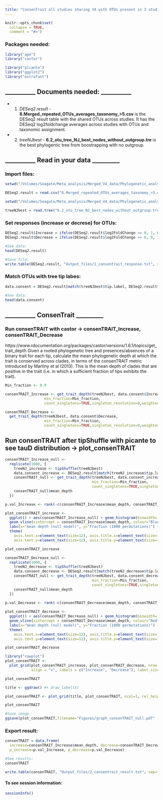 ```yaml
---
title: "ConsenTrait all studies sharing V4 with OTUs present in 3 studies or more"
---
```


```r
knitr::opts_chunk$set(
  collapse = TRUE,
  comment = "#>")
```

### Packages needed:
```r
library("ape")
library("castor")

library("picante")
library("ggplot2")
library("extrafont")
```

## __________ Documents needed: __________##
* 1. *DESeq2.result* -  **8.Merged_repeated_OTUs_averages_taxonomy_>5.csv** is the DESeq2 result table with the shared OTUs across studies. It has the DESeq2 log2foldchange averages across studies with OTUs and taxonomic assignment.

* 2. *treeNJbest* - **6.2_otu_tree_NJ_best_nodes_without_outgroup.tre** is the best phylogentic tree from boostrapping with no  outgroup.




## __________ Read in your data _________ ##


### Import files: 
```r
setwd("/Volumes/Seagate/Meta_analysis/Merged_V4_data/Phylogenetic_analysis/Shared_OTUs/3>studies/1.Selecting_OTUs/Output_files")

DESeq2.result = read.csv("8.Merged_repeated_OTUs_averages_taxonomy_>3.csv", header=TRUE, sep=",")
```

```r
setwd("/Volumes/Seagate/Meta_analysis/Merged_V4_data/Phylogenetic_analysis/Shared_OTUs/3>studies/2.Phylogenetic_tree/Output_files")

treeNJbest = read.tree("6.2_otu_tree_NJ_best_nodes_without_outgroup.tre")

```


### Set responses (increase or decrese) for OTUs:
```r
DESeq2.result$Increase = ifelse(DESeq2.result$log2FoldChange >= 0, 1, 0)
DESeq2.result$Decrease = ifelse(DESeq2.result$log2FoldChange >= 0, 0, 1)

#See data:
head(DESeq2.result)

#Save file:
write.table(DESeq2.result, "Output_files/1_consentrait_response.txt", sep="\t", append=F, quote=F, row.names=F, col.names=T)
```

### Match OTUs with tree tip labes:
```r
data.consent = DESeq2.result[match(treeNJbest$tip.label, DESeq2.result$OTU),]

#See data:
head(data.consent)
```

## __________ ConsenTrait _________ ##

### Run consenTRAIT with castor -> consenTRAIT_Increase, consenTRAIT_Decrease
https://www.rdocumentation.org/packages/castor/versions/1.6.1/topics/get_trait_depth
Given a rooted phylogenetic tree and presences/absences of a binary trait for each tip, calculate the mean phylogenetic depth at which the trait is conserved across clades, in terms of the consenTRAIT metric introduced by Martiny et al (2013). This is the mean depth of clades that are positive in the trait (i.e. in which a sufficient fraction of tips exhibits the trait).
```r
Min_fraction <- 0.9

consenTRAIT_Increase <- get_trait_depth(treeNJbest, data.consent$Increase, 
                  min_fraction=Min_fraction, 
                  count_singletons=TRUE,singleton_resolution=0,weighted=FALSE, Npermutations=1000)

consenTRAIT_Decrease <- 
  get_trait_depth(treeNJbest, data.consent$Decrease, 
                  min_fraction=Min_fraction, 
                  count_singletons=TRUE,singleton_resolution=0,weighted=FALSE, Npermutations=1000)
```

## Run consenTRAIT after tipShuffle with picante to see tauD distribution -> plot_consenTRAIT
```r
consenTRAIT_Increase_null <- 
  replicate(1000, {
    treeNJ_increase <- tipShuffle(treeNJbest)
    data.consent_increase <- DESeq2.result[match(treeNJ_increase$tip.label, DESeq2.result$OTU),]
    consenTRAIT_null <- get_trait_depth(treeNJbest, data.consent_increase$Increase, 
                                        min_fraction=Min_fraction, 
                                        count_singletons=TRUE,singleton_resolution=0,weighted=FALSE, Npermutations=0)
    consenTRAIT_null$mean_depth
  })

p.val_Increase <- rank(-c(consenTRAIT_Increase$mean_depth, consenTRAIT_Increase_null))[1]/1001

plot_consenTRAIT_increase <- 
  ggplot() + aes(consenTRAIT_Increase_null) + geom_histogram(binwidth=.00005) +
  geom_vline(xintercept = consenTRAIT_Increase$mean_depth, colour="Blue") +
  labs(x="mean depth (null model)", y="Fraction (1000 permutations)") + theme_classic() +
  theme(
    axis.text.x=element_text(size=12), axis.title.x=element_text(size=12),
    axis.text.y=element_text(size=12), axis.title.y=element_text(size=12))

plot_consenTRAIT_increase

consenTRAIT_Decrease_null <- 
  replicate(1000, {
    treeNJ_decrease <- tipShuffle(treeNJbest)
    data.consent_decrease <- DESeq2.result[match(treeNJ_decrease$tip.label, DESeq2.result$OTU),]
    consenTRAIT_null <- get_trait_depth(treeNJbest, data.consent_decrease$Decrease, 
                                        min_fraction=Min_fraction, 
                                        count_singletons=TRUE,singleton_resolution=0,weighted=FALSE, Npermutations=0)
    consenTRAIT_null$mean_depth
  })

p.val_Decrease <- rank(-c(consenTRAIT_Decrease$mean_depth, consenTRAIT_Decrease_null))[1]/1001
 
plot_consenTRAIT_decrease <- 
  ggplot() + aes(consenTRAIT_Decrease_null) + geom_histogram(binwidth=.00005) +
  geom_vline(xintercept = consenTRAIT_Decrease$mean_depth, colour="Red") +
  labs(x="mean depth (null model)", y="Fraction (1000 permutations)") + theme_classic() +
  theme(
    axis.text.x=element_text(size=12), axis.title.x=element_text(size=12),
    axis.text.y=element_text(size=12), axis.title.y=element_text(size=12))

plot_consenTRAIT_decrease

library("cowplot")
plot_consenTRAIT <- 
  plot_grid(plot_consenTRAIT_increase, plot_consenTRAIT_decrease, nrow = 2,
            align = "v", labels = c("Increase", "Decrease"), label_size = 12)

plot_consenTRAIT

title <- ggdraw() #+ draw_label(X)

plot_consenTRAIT <- plot_grid(title, plot_consenTRAIT, ncol=1, rel_heights=c(0.1, 1)) 

plot_consenTRAIT

#Save image
ggsave(plot_consenTRAIT,filename="Figures/graph_consenTRAIT_null.pdf" ,width=6, height=6)
```

### Export result:
```r
consenTRAIT = data.frame(
  increase=consenTRAIT_Increase$mean_depth, decrease=consenTRAIT_Decrease$mean_depth,
  p_increase=p.val_Increase, p_decrease=p.val_Decrease)

#See results:
consenTRAIT

write.table(consenTRAIT, "Output_files/2_consentrait_result.txt", sep="\t", append=F, quote=F, row.names=F, col.names=T)
```


#### To see session information:
```r
sessionInfo()
```
